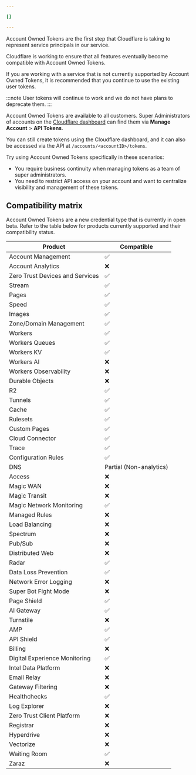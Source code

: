 ```yaml
---

[]

---
```


Account Owned Tokens are the first step that Cloudflare is taking to represent service principals in our service.

Cloudflare is working to ensure that all features eventually become compatible with Account Owned Tokens. 

If you are working with a service that is not currently supported by Account Owned Tokens, it is recommended that you continue to use the existing user tokens.

:::note
User tokens will continue to work and we do not have plans to deprecate them.
:::

Account Owned Tokens are available to all customers. Super Administrators of accounts on the [Cloudflare dashboard](https://dash.cloudflare.com/) can find them via **Manage Account** > **API Tokens**.

You can still create tokens using the Cloudflare dashboard, and it can also be accessed via the API at `/accounts/<accountID>/tokens`.

Try using Account Owned Tokens specifically in these scenarios:

- You require business continuity when managing tokens as a team of super administrators.
- You need to restrict API access on your account and want to centralize visibility and management of these tokens.

## Compatibility matrix

Account Owned Tokens are a new credential type that is currently in open beta. Refer to the table below for products currently supported and their compatibility status.

| Product                         | Compatible              |
| ------------------------------- | ----------------------- |
| Account Management              | ✅                     |
| Account Analytics               | ❌                     |
| Zero Trust Devices and Services | ✅                     |
| Stream                          | ✅                     |
| Pages                           | ✅                     |
| Speed                           | ✅                     |
| Images                          | ✅                     |
| Zone/Domain Management          | ✅                     |
| Workers                         | ✅                     |
| Workers Queues                  | ✅                     |
| Workers KV                      | ✅                     |
| Workers AI                      | ❌                     |
| Workers Observability           | ❌                     |
| Durable Objects                 | ❌                     |
| R2                              | ✅                     |
| Tunnels                         | ✅                     |
| Cache                           | ✅                     |
| Rulesets                        | ✅                     |
| Custom Pages                    | ✅                     |
| Cloud Connector                 | ✅                     |
| Trace                           | ✅                     |
| Configuration Rules             | ✅                     |
| DNS                             | Partial (Non-analytics) |
| Access                          | ❌                      |
| Magic WAN                       | ❌                      |
| Magic Transit                   | ❌                      |
| Magic Network Monitoring        | ✅                      |
| Managed Rules                   | ❌                      |
| Load Balancing                  | ❌                      |
| Spectrum                        | ❌                      |
| Pub/Sub                         | ❌                      |
| Distributed Web                 | ❌                      |
| Radar                           | ✅                      |
| Data Loss Prevention            | ✅                      |
| Network Error Logging           | ❌                      |
| Super Bot Fight Mode            | ❌                      |
| Page Shield                     | ✅                      |
| AI Gateway                      | ✅                      |
| Turnstile                       | ❌                      |
| AMP                             | ✅                      |
| API Shield                      | ✅                      |
| Billing                         | ❌                      |
| Digital Experience Monitoring   | ✅                      |
| Intel Data Platform             | ❌                      |
| Email Relay                     | ❌                      |
| Gateway Filtering               | ❌                      |
| Healthchecks                    | ✅                      |
| Log Explorer                    | ❌                      |
| Zero Trust Client Platform      | ❌                      |
| Registrar                       | ❌                      |
| Hyperdrive                      | ❌                      |
| Vectorize                       | ❌                      |
| Waiting Room                    | ✅                      |
| Zaraz                           | ❌                      |

